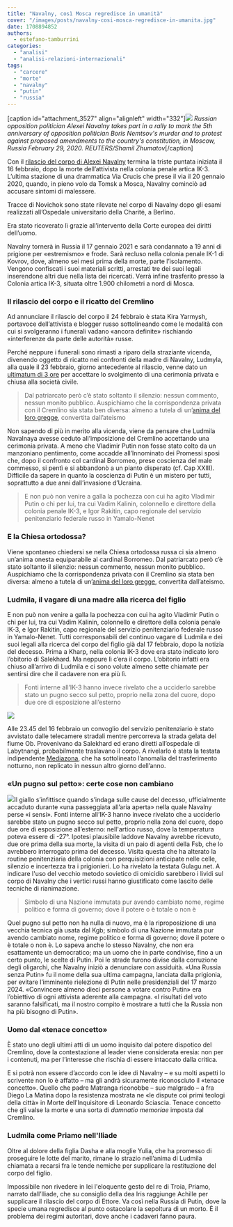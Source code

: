```yaml
---
title: "Navalny, così Mosca regredisce in umanità"
cover: "/images/posts/navalny-cosi-mosca-regredisce-in-umanita.jpg"
date: 1708894852
authors:
  - estefano-tamburrini
categories: 
  - "analisi"
  - "analisi-relazioni-internazionali"
tags: 
  - "carcere"
  - "morte"
  - "navalny"
  - "putin"
  - "russia"
---
```


\[caption id="attachment\_3527" align="alignleft" width="332"\]![](https://civitaseuropadoteu.wordpress.com/wp-content/uploads/2024/04/65d5b-alexei.jpg?w=300&h=198) _Russian opposition politician Alexei Navalny takes part in a rally to mark the 5th anniversary of opposition politician Boris Nemtsov's murder and to protest against proposed amendments to the country's constitution, in Moscow, Russia February 29, 2020. REUTERS/Shamil Zhumatov_\[/caption\]

Con il [rilascio del corpo di Alexei Navalny](https://www.bbc.com/news/world-europe-68393412) termina la triste puntata iniziata il 16 febbraio, dopo la morte dell’attivista nella colonia penale artica IK-3. L’ultima stazione di una drammatica Via Crucis che prese il via il 20 gennaio 2020, quando, in pieno volo da Tomsk a Mosca, Navalny cominciò ad accusare sintomi di malessere.

Tracce di Novichok sono state rilevate nel corpo di Navalny dopo gli esami realizzati all’Ospedale universitario della Charité, a Berlino.

Era stato ricoverato lì grazie all’intervento della Corte europea dei diritti dell’uomo.

Navalny tornerà in Russia il 17 gennaio 2021 e sarà condannato a 19 anni di prigione per «estremismo» e frode. Sarà recluso nella colonia penale IK-1 di Kovrov, dove, almeno sei mesi prima della morte, parte l’isolamento. Vengono confiscati i suoi materiali scritti, arrestati tre dei suoi legali inserendone altri due nella lista dei ricercati. Verrà infine trasferito presso la Colonia artica IK-3, situata oltre 1.900 chilometri a nord di Mosca.

### Il rilascio del corpo e il ricatto del Cremlino

Ad annunciare il rilascio del corpo il 24 febbraio è stata Kira Yarmysh, portavoce dell’attivista e blogger russo sottolineando come le modalità con cui si svolgeranno i funerali vadano «ancora definite» rischiando «interferenze da parte delle autorità» russe.

Perché neppure i funerali sono rimasti a riparo della straziante vicenda, divenendo oggetto di ricatto nei confronti della madre di Navalny, Ludmyla, alla quale il 23 febbraio, giorno antecedente al rilascio, venne dato un [ultimatum di 3 ore](https://www.reuters.com/world/europe/navalnys-spokeswoman-says-russian-authorities-give-mother-3-hour-ultimatum-over-2024-02-23/) per accettare lo svolgimento di una cerimonia privata e chiusa alla società civile.

> Dal patriarcato però c’è stato soltanto il silenzio: nessun commento, nessun monito pubblico. Auspichiamo che la corrispondenza privata con il Cremlino sia stata ben diversa: almeno a tutela di un’[anima del loro gregge](https://www.opendemocracy.net/en/odr/akunin-navalny-interviews-part-i/), convertita dall’ateismo

Non sapendo di più in merito alla vicenda, viene da pensare che Ludmila Navalnaya avesse ceduto all’imposizione del Cremlino accettando una cerimonia privata. A meno che Vladimir Putin non fosse stato colto da un manzoniano pentimento, come accadde all’Innominato dei Promessi sposi che, dopo il confronto col cardinal Borromeo, prese coscienza del male commesso, si pentì e si abbandonò a un pianto disperato (cf. Cap XXIII). Difficile da sapere in quanto la coscienza di Putin è un mistero per tutti, soprattutto a due anni dall’invasione d’Ucraina.

> E non può non venire a galla la pochezza con cui ha agito Vladimir Putin o chi per lui, tra cui Vadim Kalinin, colonnello e direttore della colonia penale IK-3, e Igor Rakitin, capo regionale del servizio penitenziario federale russo in Yamalo-Nenet

### E la Chiesa ortodossa?

Viene spontaneo chiedersi se nella Chiesa ortodossa russa ci sia almeno un’anima onesta equiparabile al cardinal Borromeo. Dal patriarcato però c’è stato soltanto il silenzio: nessun commento, nessun monito pubblico. Auspichiamo che la corrispondenza privata con il Cremlino sia stata ben diversa: almeno a tutela di un’[anima del loro gregge](https://www.opendemocracy.net/en/odr/akunin-navalny-interviews-part-i/), convertita dall’ateismo.

### Ludmila, il vagare di una madre alla ricerca del figlio

E non può non venire a galla la pochezza con cui ha agito Vladimir Putin o chi per lui, tra cui Vadim Kalinin, colonnello e direttore della colonia penale IK-3, e Igor Rakitin, capo regionale del servizio penitenziario federale russo in Yamalo-Nenet. Tutti corresponsabili del continuo vagare di Ludmila e dei suoi legali alla ricerca del corpo del figlio già dal 17 febbraio, dopo la notizia del decesso. Prima a Kharp, nella colonia IK-3 dove era stato indicato loro l’obitorio di Salekhard. Ma neppure lì c’era il corpo. L’obitorio infatti era chiuso all’arrivo di Ludmila e ci sono volute almeno sette chiamate per sentirsi dire che il cadavere non era più lì.

> Fonti interne all’IK-3 hanno invece rivelato che a ucciderlo sarebbe stato un pugno secco sul petto, proprio nella zona del cuore, dopo due ore di esposizione all’esterno

![](https://civitaseuropadoteu.wordpress.com/wp-content/uploads/2024/04/58b9f-29c1fe98cbe68d250d69b25eac6ce28d.png?w=300&h=248)

Alle 23.45 del 16 febbraio un convoglio del servizio penitenziario è stato avvistato dalle telecamere stradali mentre percorreva la strada gelata del fiume Ob. Provenivano da Salekhard ed erano diretti all’ospedale di Labytnangi, probabilmente traslavano il corpo. A rivelarlo è stata la testata indipendente [Mediazona](https://en.zona.media/article/2024/02/18/crossing), che ha sottolineato l’anomalia del trasferimento notturno, non replicato in nessun altro giorno dell’anno.

### «Un pugno sul petto»: certe cose non cambiano

![](https://civitaseuropadoteu.wordpress.com/wp-content/uploads/2024/04/e3315-65d2d3caf533b039a8850d73.webp?w=300&h=199)Il giallo s’infittisce quando s’indaga sulle cause del decesso, ufficialmente accaduto durante «una passeggiata all’aria aperta» nella quale Navalny perse «i sensi». Fonti interne all’IK-3 hanno invece rivelato che a ucciderlo sarebbe stato un pugno secco sul petto, proprio nella zona del cuore, dopo due ore di esposizione all’esterno: nell'artico russo, dove la temperatura poteva essere di -27°. Ipotesi plausibile laddove Navalny avrebbe ricevuto, due ore prima della sua morte, la visita di un paio di agenti della Fsb, che lo avrebbero interrogato prima del decesso. Visita questa che ha alterato la routine penitenziaria della colonia con perquisizioni anticipate nelle celle, silenzio e incertezza tra i prigionieri. Lo ha rivelato la testata Gulagu.net. A indicare l'uso del vecchio metodo sovietico di omicidio sarebbero i lividi sul corpo di Navalny che i vertici russi hanno giustificato come lascito delle tecniche di rianimazione.

> Simbolo di una Nazione immutata pur avendo cambiato nome, regime politico e forma di governo; dove il potere o è totale o non è

Quel pugno sul petto non ha nulla di nuovo, ma è la riproposizione di una vecchia tecnica già usata dal Kgb; simbolo di una Nazione immutata pur avendo cambiato nome, regime politico e forma di governo; dove il potere o è totale o non è. Lo sapeva anche lo stesso Navalny, che non era esattamente un democratico; ma un uomo che in parte condivise, fino a un certo punto, le scelte di Putin. Poi le strade furono divise dalla corruzione degli oligarchi, che Navalny iniziò a denunciare con assiduità. «Una Russia senza Putin» fu il nome della sua ultima campagna, lanciata dalla prigionia, per evitare l’imminente rielezione di Putin nelle presidenziali del 17 marzo 2024. «Convincere almeno dieci persone a votare contro Putin» era l’obiettivo di ogni attivista aderente alla campagna. «I risultati del voto saranno falsificati, ma il nostro compito è mostrare a tutti che la Russia non ha più bisogno di Putin».

### Uomo dal «tenace concetto»

È stato uno degli ultimi atti di un uomo inquisito dal potere dispotico del Cremlino, dove la contestazione al leader viene considerata eresia: non per i contenuti, ma per l’interesse che rischia di essere intaccato dalla critica.

E si potrà non essere d’accordo con le idee di Navalny – e su molti aspetti lo scrivente non lo è affatto – ma gli andrà sicuramente riconosciuto il «tenace concetto». Quello che padre Matranga riconobbe – suo malgrado – a fra Diego La Matina dopo la resistenza mostrata ne «le dispute coi primi teologi della città» in Morte dell’Inquisitore di Leonardo Sciascia. Tenace concetto che gli valse la morte e una sorta di _damnatio memoriae_ imposta dal Cremlino.

### Ludmila come Priamo nell'Iliade

Oltre al dolore della figlia Dasha e alla moglie Yulia, che ha promesso di proseguire le lotte del marito, rimane lo strazio nell’anima di Ludmila chiamata a recarsi fra le tende nemiche per supplicare la restituzione del corpo del figlio.

Impossibile non rivedere in lei l'eloquente gesto del re di Troia, Priamo, narrato dall’Iliade, che su consiglio della dea Iris raggiunge Achille per supplicare il rilascio del corpo di Ettore. Va così nella Russia di Putin, dove la specie umana regredisce al punto ostacolare la sepoltura di un morto. È il problema dei regimi autoritari, dove anche i cadaveri fanno paura.
